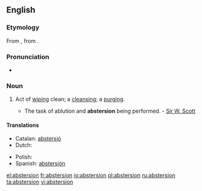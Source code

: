 ==English==

===Etymology===
From {{etyl|frm}}, from {{etyl|la}} {{term|abstergo|lang=la}}.

===Pronunciation===
* {{a|US}} {{IPA|/æbz.ˈtɝ.ʒən/}}

===Noun===
{{en-noun}}

# {{archaic}} Act of [[wiping]] clean; a [[cleansing]]; a [[purging]].
#* The task of ablution and '''abstersion''' being performed. - [[w:Sir W. Scott|Sir W. Scott]]

====Translations====
{{trans-top|the act of cleaning}}
* Catalan: [[abstersió]] {{f}}
* Dutch: {{t+|nl|reiniging|f}}
{{trans-mid}}
* Polish: {{t+|pl|czyszczenie}}
* Spanish: [[abstersión]] {{f}}
{{trans-bottom}}

[[el:abstersion]]
[[fr:abstersion]]
[[io:abstersion]]
[[pl:abstersion]]
[[ru:abstersion]]
[[ta:abstersion]]
[[vi:abstersion]]